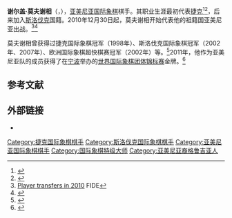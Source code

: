 {{Infobox chess player
|name = 谢尔盖·莫夫谢相
|image = SergeiMovsesian11.jpg
|caption = 
|birthname = 
|country = [[格鲁吉亚|格鲁吉亚]]<br>[[捷克|捷克]]<br>[[斯洛伐克|斯洛伐克]]<br>[[亚美尼亚|亚美尼亚]]
|birth_date = {{Birth date and age|1978|11|3|df=y}}
|birth_place =
|death_date = 
|death_place = 
|title = [[国际象棋特级大师|特级大师]]
|worldchampion = 
|rating = 
|peakrating = 2751（2009年1月）
|peakranking = 10（2009年1月）
|FideID = 310204
}}
'''谢尔盖·莫夫谢相'''（{{lang-hy|Սերգեյ Մովսիսյան}}，{{bd|1978年|11月3日}}），[[亚美尼亚|亚美尼亚]][[国际象棋|国际象棋]]棋手。其职业生涯最初代表[[捷克|捷克]]<ref>{{cite web |url=http://www.chessbase.com/newsdetail.asp?newsid=7316 |title=Chess News - Navara beats Movsisian in CEZ Chess Trophy 2011 |publisher=ChessBase.com |accessdate=2012-01-01 |archive-date=2012-01-03 |archive-url=https://web.archive.org/web/20120103140517/http://www.chessbase.com/newsdetail.asp?newsid=7316 |dead-url=no }}</ref><ref>{{cite web |url=http://www.mark-weeks.com/aboutcom/aa02l28c.htm |title=2002 in Review - International Events |publisher=Mark-weeks.com |accessdate=2012-01-01 |archive-date=2012-06-16 |archive-url=https://web.archive.org/web/20120616121456/http://www.mark-weeks.com/aboutcom/aa02l28c.htm |dead-url=yes }}</ref>，后来加入[[斯洛伐克|斯洛伐克]]国籍。2010年12月30日起，莫夫谢相开始代表他的祖籍国亚美尼亚出战。<ref>[https://ratings.fide.com/fedchange.phtml?year=2010 Player transfers in 2010] {{Wayback|url=https://ratings.fide.com/fedchange.phtml?year=2010 |date=20160304110152 }} FIDE</ref><ref>{{cite web|url=http://reports.chessdom.com/53rd-reggio-emilia-tournament/round-3|title=53rd Torneo di Capodanno in Reggio Emilia - Round Three|publisher=Chessdom|accessdate=1 January 2011|archive-date=2011-12-21|archive-url=https://web.archive.org/web/20111221073344/http://reports.chessdom.com/53rd-reggio-emilia-tournament/round-3|dead-url=no}}</ref>

莫夫谢相曾获得过捷克国际象棋冠军（1998年）、斯洛伐克国际象棋冠军（2002年、2007年）、欧洲国际象棋超快棋赛冠军（2002年）等。<ref>{{Cite web|url = http://theweekinchess.com/html/twic413.html#10|title = TWIC 413: European Rapid & Blitz Championship|date = 7 October 2002|access-date = 16 January 2016|website = |publisher = The Week in Chess|last = Crowther|first = Mark|archive-date = 2016-04-12|archive-url = https://web.archive.org/web/20160412091820/http://theweekinchess.com/html/twic413.html#10|dead-url = no}}</ref>2011年，他作为亚美尼亚队的成员获得了在[[宁波|宁波]]举办的[[世界国际象棋团体锦标赛|世界国际象棋团体锦标赛]]金牌。<ref>{{cite web|url=http://www.chessbase.com/newsdetail.asp?newsid=7407|title=World Team Ch. – Armenia gold, China silver, Ukraine bronze|date=2011-07-27|publisher=ChessBase.com|accessdate=27 July 2011|archive-date=2012-11-09|archive-url=https://web.archive.org/web/20121109044535/http://chessbase.com/newsdetail.asp?newsid=7407|dead-url=no}}</ref>

== 参考文献 ==
{{reflist}}

== 外部链接 ==
*{{chessgames player|id=19920}}

{{chess-bio-stub}}
[[Category:捷克国际象棋棋手|Category:捷克国际象棋棋手]]
[[Category:斯洛伐克国际象棋棋手|Category:斯洛伐克国际象棋棋手]]
[[Category:亚美尼亚国际象棋棋手|Category:亚美尼亚国际象棋棋手]]
[[Category:国际象棋特级大师|Category:国际象棋特级大师]]
[[Category:亚美尼亚裔格鲁吉亚人|Category:亚美尼亚裔格鲁吉亚人]]